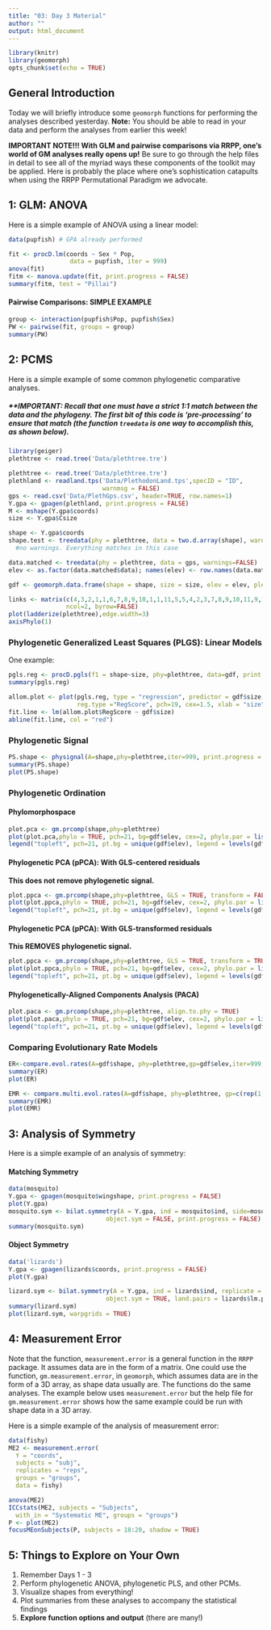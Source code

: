 ```yaml
---
title: "03: Day 3 Material"
author: ""
output: html_document
---
```


```r
library(knitr)
library(geomorph)
opts_chunk$set(echo = TRUE)
```

## General Introduction

Today we will briefly introduce some `geomorph` functions for performing the analyses described yesterday. **Note:** You should be able to read in your data and perform the analyses from earlier this week! 

**IMPORTANT NOTE!!! With GLM and pairwise comparisons via RRPP, one's world of GM analyses really opens up!** Be sure to go through the help files in detail to see all of the myriad ways these components of the toolkit may be applied. Here is probably the place where one's sophistication catapults when using the RRPP Permutational Paradigm we advocate.


## 1: GLM: ANOVA

Here is a simple example of ANOVA using a linear model: 

```r
data(pupfish) # GPA already performed

fit <- procD.lm(coords ~ Sex * Pop, 
                 data = pupfish, iter = 999)
anova(fit)
fitm <- manova.update(fit, print.progress = FALSE)
summary(fitm, test = "Pillai")
```

#### Pairwise Comparisons: SIMPLE EXAMPLE

```r
group <- interaction(pupfish$Pop, pupfish$Sex)
PW <- pairwise(fit, groups = group)
summary(PW)
```

## 2: PCMS

Here is a simple example of some common phylogenetic comparative analyses.

##### **IMPORTANT: Recall that one must have a strict 1:1 match between the data and the phylogeny. The first bit of this code is 'pre-processing' to ensure that match (the function `treedata` is one way to accomplish this, as shown below).

```r
library(geiger)
plethtree <- read.tree('Data/plethtree.tre')

plethtree <- read.tree('Data/plethtree.tre')
plethland <- readland.tps('Data/PlethodonLand.tps',specID = "ID",
                          warnmsg = FALSE)
gps <- read.csv('Data/PlethGps.csv', header=TRUE, row.names=1)
Y.gpa <- gpagen(plethland, print.progress = FALSE)
M <- mshape(Y.gpa$coords)
size <- Y.gpa$Csize

shape <- Y.gpa$coords
shape.test <- treedata(phy = plethtree, data = two.d.array(shape), warnings = TRUE)
  #no warnings. Everything matches in this case

data.matched <- treedata(phy = plethtree, data = gps, warnings=FALSE)
elev <- as.factor(data.matched$data); names(elev) <- row.names(data.matched$data)

gdf <- geomorph.data.frame(shape = shape, size = size, elev = elev, plethtree = plethtree)

links <- matrix(c(4,3,2,1,1,6,7,8,9,10,1,1,11,5,5,4,2,3,7,8,9,10,11,9,10,1),
                ncol=2, byrow=FALSE)
plot(ladderize(plethtree),edge.width=3)
axisPhylo(1)
```

### Phylogenetic Generalized Least Squares (PLGS): Linear Models

One example: 

```r
pgls.reg <- procD.pgls(f1 = shape~size, phy=plethtree, data=gdf, print.progress = FALSE)
summary(pgls.reg)

allom.plot <- plot(pgls.reg, type = "regression", predictor = gdf$size,
                   reg.type ="RegScore", pch=19, cex=1.5, xlab = "size") # make sure to have a predictor 
fit.line <- lm(allom.plot$RegScore ~ gdf$size)
abline(fit.line, col = "red")

```

### Phylogenetic Signal

```r
PS.shape <- physignal(A=shape,phy=plethtree,iter=999, print.progress = FALSE)
summary(PS.shape)
plot(PS.shape)
```

### Phylogenetic Ordination

#### Phylomorphospace

```r
plot.pca <- gm.prcomp(shape,phy=plethtree)
plot(plot.pca,phylo = TRUE, pch=21, bg=gdf$elev, cex=2, phylo.par = list(tip.labels = FALSE, node.labels = FALSE) )
legend("topleft", pch=21, pt.bg = unique(gdf$elev), legend = levels(gdf$elev))
```

#### Phylogenetic PCA (pPCA): With GLS-centered residuals

**This does not remove phylogenetic signal.**

```r
plot.ppca <- gm.prcomp(shape,phy=plethtree, GLS = TRUE, transform = FALSE)
plot(plot.ppca,phylo = TRUE, pch=21, bg=gdf$elev, cex=2, phylo.par = list(tip.labels = FALSE, node.labels = FALSE) )
legend("topleft", pch=21, pt.bg = unique(gdf$elev), legend = levels(gdf$elev))
```

#### Phylogenetic PCA (pPCA): With GLS-transformed residuals

**This REMOVES phylogenetic signal.**

```r
plot.ppca <- gm.prcomp(shape,phy=plethtree, GLS = TRUE, transform = TRUE)
plot(plot.ppca,phylo = TRUE, pch=21, bg=gdf$elev, cex=2, phylo.par = list(tip.labels = FALSE, node.labels = FALSE) )
legend("topleft", pch=21, pt.bg = unique(gdf$elev), legend = levels(gdf$elev))
```

#### Phylogenetically-Aligned Components Analysis (PACA)
```r
plot.paca <- gm.prcomp(shape,phy=plethtree, align.to.phy = TRUE)
plot(plot.paca,phylo = TRUE, pch=21, bg=gdf$elev, cex=2, phylo.par = list(tip.labels = FALSE, node.labels = FALSE) )
legend("topleft", pch=21, pt.bg = unique(gdf$elev), legend = levels(gdf$elev))
```

### Comparing Evolutionary Rate Models

```r
ER<-compare.evol.rates(A=gdf$shape, phy=plethtree,gp=gdf$elev,iter=999, method = 'permutation',print.progress = FALSE)
summary(ER)
plot(ER)

EMR <- compare.multi.evol.rates(A=gdf$shape, phy=plethtree, gp=c(rep(1,5),rep(2,6)), print.progress = FALSE)
summary(EMR)
plot(EMR)
```


## 3: Analysis of Symmetry

Here is a simple example of an analysis of symmetry: 

#### Matching Symmetry

```r
data(mosquito)
Y.gpa <- gpagen(mosquito$wingshape, print.progress = FALSE)
plot(Y.gpa)
mosquito.sym <- bilat.symmetry(A = Y.gpa, ind = mosquito$ind, side=mosquito$side, 
                           object.sym = FALSE, print.progress = FALSE)
summary(mosquito.sym)
```

#### Object Symmetry

```r
data('lizards')
Y.gpa <- gpagen(lizards$coords, print.progress = FALSE)
plot(Y.gpa)

lizard.sym <- bilat.symmetry(A = Y.gpa, ind = lizards$ind, replicate = lizards$rep,
                           object.sym = TRUE, land.pairs = lizards$lm.pairs, print.progress = FALSE)
summary(lizard.sym)
plot(lizard.sym, warpgrids = TRUE)
```


## 4: Measurement Error

Note that the function, `measurement.error` is a general function in the `RRPP` package.  It assumes data are in the form of a matrix.  One could use the function, `gm.measurement.error`, in `geomorph`, which assumes data are in the form of a 3D array, as shape data usually are.  The functions do the same analyses.  The example below uses `measurement.error` but the help file for `gm.measurement.error` shows how the same example could be run with shape data in a 3D array.

Here is a simple example of the analysis of measurement error: 

```r
data(fishy)
ME2 <- measurement.error(
  Y = "coords",
  subjects = "subj",
  replicates = "reps",
  groups = "groups",
  data = fishy)

anova(ME2)
ICCstats(ME2, subjects = "Subjects", 
  with_in = "Systematic ME", groups = "groups")
P <- plot(ME2)
focusMEonSubjects(P, subjects = 18:20, shadow = TRUE)
```


## 5: Things to Explore on Your Own

1. Remember Days 1 - 3
2. Perform phylogenetic ANOVA, phylogenetic PLS, and other PCMs. 
3. Visualize shapes from everything!
4. Plot summaries from these analyses to accompany the statistical findings
5. **Explore function options and output** (there are many!)

